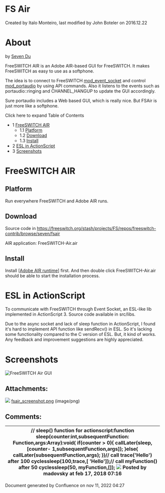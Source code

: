 
# FS Air 

 Created by  Italo Monteiro, last modified by  John Boteler on 2016.12.22

# About

by [Seven Du](https://freeswitch.org/confluence/display/~seven)

FreeSWITCH AIR is an Adobe AIR-based GUI for FreeSWITCH. It makes FreeSWITCH as easy to use as a softphone.

The idea is to connect to FreeSWITCH [mod\_event\_socket](../../Modules/mod_event_socket_1048924.mdx#11-acl) and control [mod\_portaudio](../../Modules/mod_portaudio_9634724.mdx#about) by using API commands. Also it listens to the events such as portaudio::ringing and CHANNEL\_HANGUP to update the GUI accordingly.

Sure portaudio includes a Web based GUI, which is really nice. But FSAir is just more like a softphone.

Click here to expand Table of Contents

* 1 [FreeSWITCH AIR](#freeswitch-air)  
   * 1.1 [Platform](#platform)  
   * 1.2 [Download](#download)  
   * 1.3 [Install](#install)
* 2 [ESL in ActionScript](#esl-in-actionscript)
* 3 [Screenshots](#screenshots)

# FreeSWITCH AIR

## Platform

Run everywhere FreeSWITCH and Adobe AIR runs.

## Download

Source code in <https://freeswitch.org/stash/projects/FS/repos/freeswitch-contrib/browse/seven/fsair>

AIR application: FreeSWITCH-Air.air

## Install

Install \[[Adobe AIR runtime](http://get.adobe.com/air/)\] first. And then double click FreeSWITCH-Air.air should be able to start the installation process.

# ESL in ActionScript

To communicate with FreeSWITCH through Event Socket, an ESL-like lib implemented in ActionScript 3\. Source code available in src/libs.

Due to the async socket and lack of sleep function in ActionScript, I found it's hard to implement API function like sendRecv() in ESL. So it's lacking some functionality compared to the C version of ESL. But, it kind of works. Any feedback and improvement suggestions are highly appreciated.

# Screenshots

![FreeSWITCH Air GUI](/attachments/13173094/13173104.png "FreeSWITCH Air GUI")

## Attachments:

![](/images/icons/bullet_blue.gif) [fsair\_screenshot.png](/attachments/13173094/13173104.png) (image/png)  

## Comments:

| // sleep() function for actionscript:function sleep(counter:int,subsequentFunction: Function,args:Array):void{  if(counter \> 0){  callLater(sleep,\[counter\- 1,subsequentFunction,args\]);  }else{  callLater(subsequentFunction,args);  }}// call trace('Hello') after 100 cyclessleep(100,trace,\[ 'Hello'\]);// call myFunction() after 50 cyclessleep(50, myFunction,\[\]); ![](/images/icons/contenttypes/comment_16.png) Posted by madovsky at feb 17, 2018 07:16 |
| ------------------------------------------------------------------------------------------------------------------------------------------------------------------------------------------------------------------------------------------------------------------------------------------------------------------------------------------------------------------------------------------------------------------------------------------------------------------------ |

Document generated by Confluence on nov 11, 2022 04:27
